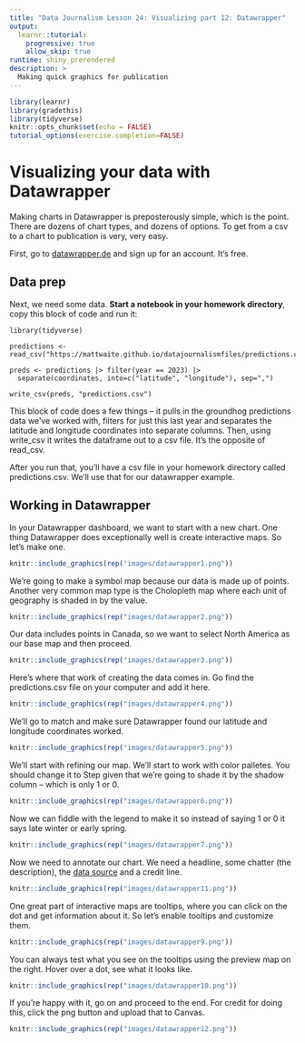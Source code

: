 ```yaml
---
title: "Data Journalism Lesson 24: Visualizing part 12: Datawrapper"
output: 
  learnr::tutorial:
    progressive: true
    allow_skip: true
runtime: shiny_prerendered
description: >
  Making quick graphics for publication
---
```

```r
library(learnr)
library(gradethis)
library(tidyverse)
knitr::opts_chunk$set(echo = FALSE)
tutorial_options(exercise.completion=FALSE)
```

# Visualizing your data with Datawrapper

Making charts in Datawrapper is preposterously simple, which is the point. There are dozens of chart types, and dozens of options. To get from a csv to a chart to publication is very, very easy.

First, go to [datawrapper.de](https://www.datawrapper.de/) and sign up for an account. It’s free.

## Data prep

Next, we need some data. **Start a notebook in your homework directory**, copy this block of code and run it: 

```
library(tidyverse)

predictions <- read_csv("https://mattwaite.github.io/datajournalismfiles/predictions.csv")

preds <- predictions |> filter(year == 2023) |>
  separate(coordinates, into=c("latitude", "longitude"), sep=",") 

write_csv(preds, "predictions.csv")
```

This block of code does a few things -- it pulls in the groundhog predictions data we've worked with, filters for just this last year and separates the latitude and longitude coordinates into separate columns. Then, using write_csv it writes the dataframe out to a csv file. It's the opposite of read_csv. 

After you run that, you'll have a csv file in your homework directory called predictions.csv. We'll use that for our datawrapper example. 

## Working in Datawrapper

In your Datawrapper dashboard, we want to start with a new chart. One thing Datawrapper does exceptionally well is create interactive maps. So let's make one.

```r
knitr::include_graphics(rep("images/datawrapper1.png"))
```

We're going to make a symbol map because our data is made up of points. Another very common map type is the Cholopleth map where each unit of geography is shaded in by the value.

```r
knitr::include_graphics(rep("images/datawrapper2.png"))
```

Our data includes points in Canada, so we want to select North America as our base map and then proceed.

```r
knitr::include_graphics(rep("images/datawrapper3.png"))
```

Here's where that work of creating the data comes in. Go find the predictions.csv file on your computer and add it here.

```r
knitr::include_graphics(rep("images/datawrapper4.png"))
```

We'll go to match and make sure Datawrapper found our latitude and longitude coordinates worked.

```r
knitr::include_graphics(rep("images/datawrapper5.png"))
```

We'll start with refining our map. We'll start to work with color palletes. You should change it to Step given that we're going to shade it by the shadow column -- which is only 1 or 0. 

```r
knitr::include_graphics(rep("images/datawrapper6.png"))
```

Now we can fiddle with the legend to make it so instead of saying 1 or 0 it says late winter or early spring. 

```r
knitr::include_graphics(rep("images/datawrapper7.png"))
```

Now we need to annotate our chart. We need a headline, some chatter (the description), the [data source](https://groundhog-day.com/) and a credit line. 

```r
knitr::include_graphics(rep("images/datawrapper11.png"))
```

One great part of interactive maps are tooltips, where you can click on the dot and get information about it. So let's enable tooltips and customize them.

```r
knitr::include_graphics(rep("images/datawrapper9.png"))
```

You can always test what you see on the tooltips using the preview map on the right. Hover over a dot, see what it looks like.

```r
knitr::include_graphics(rep("images/datawrapper10.png"))
```

If you're happy with it, go on and proceed to the end. For credit for doing this, click the png button and upload that to Canvas.

```r
knitr::include_graphics(rep("images/datawrapper12.png"))
```

